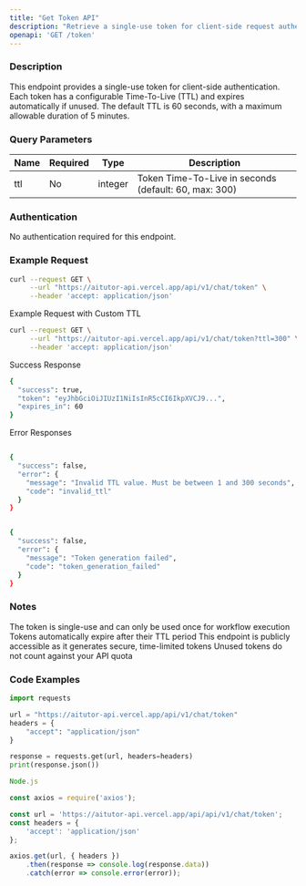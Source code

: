 ```yaml
---
title: "Get Token API"
description: "Retrieve a single-use token for client-side request authentication."
openapi: 'GET /token'
---
```


### Description

This endpoint provides a single-use token for client-side authentication. Each token has a configurable Time-To-Live (TTL) and expires automatically if unused. The default TTL is 60 seconds, with a maximum allowable duration of 5 minutes.

### Query Parameters

| Name | Required | Type    | Description                                           |
| ---- | -------- | ------- | ----------------------------------------------------- |
| ttl  | No       | integer | Token Time-To-Live in seconds (default: 60, max: 300) |

### Authentication

No authentication required for this endpoint.

### Example Request

```bash
curl --request GET \
     --url "https://aitutor-api.vercel.app/api/v1/chat/token" \
     --header 'accept: application/json'
```

Example Request with Custom TTL

```bash
curl --request GET \
     --url "https://aitutor-api.vercel.app/api/v1/chat/token?ttl=300" \
     --header 'accept: application/json'

```

Success Response

```bash
{
  "success": true,
  "token": "eyJhbGciOiJIUzI1NiIsInR5cCI6IkpXVCJ9...",
  "expires_in": 60
}

```

Error Responses

```bash

{
  "success": false,
  "error": {
    "message": "Invalid TTL value. Must be between 1 and 300 seconds",
    "code": "invalid_ttl"
  }
}

```

```bash

{
  "success": false,
  "error": {
    "message": "Token generation failed",
    "code": "token_generation_failed"
  }
}

```

### Notes

The token is single-use and can only be used once for workflow execution
Tokens automatically expire after their TTL period
This endpoint is publicly accessible as it generates secure, time-limited tokens
Unused tokens do not count against your API quota

### Code Examples

```python
import requests

url = "https://aitutor-api.vercel.app/api/v1/chat/token"
headers = {
    "accept": "application/json"
}

response = requests.get(url, headers=headers)
print(response.json())

```

```javascript
Node.js

const axios = require('axios');

const url = 'https://aitutor-api.vercel.app/api/api/v1/chat/token';
const headers = {
    'accept': 'application/json'
};

axios.get(url, { headers })
    .then(response => console.log(response.data))
    .catch(error => console.error(error));
```